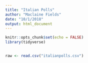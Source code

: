 ```yaml
---
title: "Italian Polls"
author: "Maclaine Fields"
date: "10/1/2018"
output: html_document
---
```


```r
knitr::opts_chunk$set(echo = FALSE)
library(tidyverse)
```

## 
```r
raw <- read.csv("italianpolls.csv")
```

